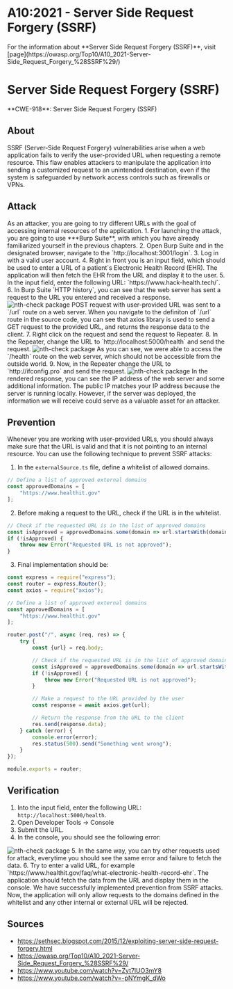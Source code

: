 
# A10:2021 - Server Side Request Forgery (SSRF)

<Callout type="info" emoji="ℹ️">
For the information about **Server Side Request Forgery (SSRF)**, visit [page](https://owasp.org/Top10/A10_2021-Server-Side_Request_Forgery_%28SSRF%29/)
</Callout>

# Server Side Request Forgery (SSRF)

<Callout type="warning" emoji="🔍">
    **CWE-918**: Server Side Request Forgery (SSRF)
</Callout>

## About
SSRF (Server-Side Request Forgery) vulnerabilities arise when a web application fails to verify the user-provided URL when requesting a remote resource. This flaw enables attackers to manipulate the application into sending a customized request to an unintended destination, even if the system is safeguarded by network access controls such as firewalls or VPNs.

## Attack
<Callout emoji="💡">
    As an attacker, you are going to try different URLs with the goal of accessing internal resources of the application.
</Callout>
1. For launching the attack, you are going to use ***Burp Suite**, with which you have already familiarized yourself in the previous chapters.
2. Open Burp Suite and in the designated browser, navigate to the `http://localhost:3001/login`.
3. Log in with a valid user account.
4. Right in front you is an input field, which should be used to enter a URL of a patient`s Electronic Health Record (EHR). The application will then fetch the EHR from the URL and display it to the user.
5. In the input field, enter the following URL: `https://www.hack-health.tech/`.
6. In Burp Suite `HTTP history`, you can see that the web server has sent a request to the URL you entered and received a response.
<Image src="/a10/ssrf1.png" alt="nth-check package" width={1000} height={300}/>
<Callout type="info" emoji="ℹ️">
    POST request with user-provided URL was sent to a `/url` route on a web server.
    When you navigate to the definiton of `/url` route in the source code, you can see that axios library is used to send a GET request to the provided URL, and returns the response data to the client.
</Callout>
7. Right click on the request and send the request to Repeater.
8. In the Repeater, change the URL to `http://localhost:5000/health` and send the request.
<Image src="/a10/ssrf2.png" alt="nth-check package" width={1000} height={300}/>
<Callout emoji="💡">
    As you can see, we were able to access the `/health` route on the web server, which should not be accessible from the outside world.
</Callout>
9. Now, in the Repeater change the URL to `http://ifconfig.pro` and send the request.
<Image src="/a10/ssrf3.png" alt="nth-check package" width={1000} height={300}/>
<Callout emoji="💡">
    In the rendered response, you can see the IP address of the web server and some additional information. The public IP matches your IP address because the server is running locally. However, if the server was deployed, the information we will receive could serve as a valuable asset for an attacker.
</Callout>

## Prevention
Whenever you are working with user-provided URLs, you should always make sure that the URL is valid and that it is not pointing to an internal resource. You can use the following technique to prevent SSRF attacks:
1. In the `externalSource.ts` file, define a whitelist of allowed domains.
```js filename="externalSource.ts" copy showLineNumbers {3}
// Define a list of approved external domains
const approvedDomains = [
    "https://www.healthit.gov"
];
```
2. Before making a request to the URL, check if the URL is in the whitelist.
```js filename="externalSource.ts" copy showLineNumbers
// Check if the requested URL is in the list of approved domains
const isApproved = approvedDomains.some(domain => url.startsWith(domain));
if (!isApproved) {
    throw new Error("Requested URL is not approved");
}
```
3. Final implementation should be:
```js filename="externalSource.ts" copy showLineNumbers
const express = require("express");
const router = express.Router();
const axios = require("axios");

// Define a list of approved external domains
const approvedDomains = [
    "https://www.healthit.gov"
];

router.post("/", async (req, res) => {
    try {
        const {url} = req.body;

        // Check if the requested URL is in the list of approved domains
        const isApproved = approvedDomains.some(domain => url.startsWith(domain));
        if (!isApproved) {
            throw new Error("Requested URL is not approved");
        }

        // Make a request to the URL provided by the user
        const response = await axios.get(url);

        // Return the response from the URL to the client
        res.send(response.data);
    } catch (error) {
        console.error(error);
        res.status(500).send("Something went wrong");
    }
});

module.exports = router;
```

## Verification
1. Into the input field, enter the following URL: `http://localhost:5000/health`.
2. Open Developer Tools -> Console
3. Submit the URL.
4. In the console, you should see the following error:
<Image src="/a10/devTools.png" alt="nth-check package" width={1000} height={300}/>
5. In the same way, you can try other requests used for attack, everytime you should see the same error and failure to fetch the data.
6. Try to enter a valid URL, for example `https://www.healthit.gov/faq/what-electronic-health-record-ehr`. The application should fetch the data from the URL and display them in the console.
<Callout emoji="💡">
    We have successfully implemented prevention from SSRF attacks. Now, the application will only allow requests to the domains defined in the whitelist and any other internal or external URL will be rejected.
</Callout>

## Sources
* https://sethsec.blogspot.com/2015/12/exploiting-server-side-request-forgery.html
* https://owasp.org/Top10/A10_2021-Server-Side_Request_Forgery_%28SSRF%29/
* https://www.youtube.com/watch?v=Zyt7lUO3mY8
* https://www.youtube.com/watch?v=-pNYmgK_dWo

